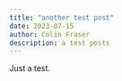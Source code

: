 ```yaml
---
title: "another test post"
date: 2023-07-15
author: Colin Fraser
description: a test posts
---
```



Just a test.